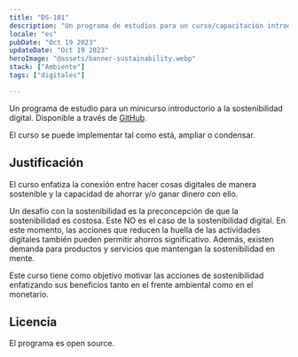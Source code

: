 ```yaml
---
title: "DS-101"
description: "Un programa de estudios para un curso/capacitación introductoria a la sostenibilidad digital"
locale: "es"
pubDate: "Oct 19 2023"
updateDate: "Oct 19 2023"
heroImage: "@assets/banner-sustainability.webp"
stack: ["Ambiente"]
tags: ["digitales"]

---
```


Un programa de estudio para un minicurso introductorio a la sostenibilidad digital. Disponible a través de [GitHub](https://github.com/jbolns/ds_101).

El curso se puede implementar tal como está, ampliar o condensar.

## Justificación
El curso enfatiza la conexión entre hacer cosas digitales de manera sostenible y la capacidad de ahorrar y/o ganar dinero con ello.

Un desafío con la sostenibilidad es la preconcepción de que la sostenibilidad es costosa. Este NO es el caso de la sostenibilidad digital. En este momento, las acciones que reducen la huella de las actividades digitales también pueden permitir ahorros significativo. Además, existen demanda para productos y servicios que mantengan la sostenibilidad en mente.

Este curso tiene como objetivo motivar las acciones de sostenibilidad enfatizando sus beneficios tanto en el frente ambiental como en el monetario.

## Licencia
El programa es open source.